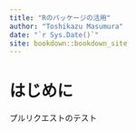 ```yaml
--- 
title: "Rのパッケージの活用"
author: "Toshikazu Masumura"
date: "`r Sys.Date()`"
site: bookdown::bookdown_site
---
```


# はじめに {-}

プルリクエストのテスト
